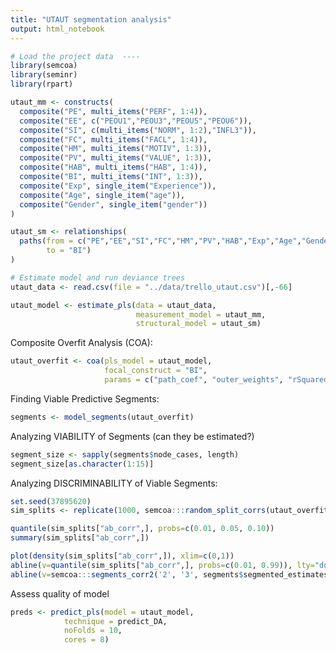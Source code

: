 ```yaml
---
title: "UTAUT segmentation analysis"
output: html_notebook
---
```


```r
# Load the project data  ----
library(semcoa)
library(seminr)
library(rpart)

utaut_mm <- constructs(
  composite("PE", multi_items("PERF", 1:4)),
  composite("EE", c("PEOU1","PEOU3","PEOU5","PEOU6")),
  composite("SI", c(multi_items("NORM", 1:2),"INFL3")),
  composite("FC", multi_items("FACL", 1:4)),
  composite("HM", multi_items("MOTIV", 1:3)),
  composite("PV", multi_items("VALUE", 1:3)),
  composite("HAB", multi_items("HAB", 1:4)),
  composite("BI", multi_items("INT", 1:3)),
  composite("Exp", single_item("Experience")),
  composite("Age", single_item("age")),
  composite("Gender", single_item("gender"))
)

utaut_sm <- relationships(
  paths(from = c("PE","EE","SI","FC","HM","PV","HAB","Exp","Age","Gender"), 
        to = "BI")
)

# Estimate model and run deviance trees
utaut_data <- read.csv(file = "../data/trello_utaut.csv")[,-66]

utaut_model <- estimate_pls(data = utaut_data,
                            measurement_model = utaut_mm,
                            structural_model = utaut_sm)
```

Composite Overfit Analysis (COA):
  
```r
utaut_overfit <- coa(pls_model = utaut_model, 
                     focal_construct = "BI",
                     params = c("path_coef", "outer_weights", "rSquared"))
```

Finding Viable Predictive Segments:

```r
segments <- model_segments(utaut_overfit)
```

Analyzing VIABILITY of Segments (can they be estimated?)

```r
segment_size <- sapply(segments$node_cases, length)
segment_size[as.character(1:15)]
```

Analyzing DISCRIMINABILITY of Viable Segments:

```r
set.seed(37895620)
sim_splits <- replicate(1000, semcoa:::random_split_corrs(utaut_overfit$pls_model, segments$node_cases, 1))
```

```r
quantile(sim_splits["ab_corr",], probs=c(0.01, 0.05, 0.10))
summary(sim_splits["ab_corr",])
```

```r
plot(density(sim_splits["ab_corr",]), xlim=c(0,1))
abline(v=quantile(sim_splits["ab_corr",], probs=c(0.01, 0.99)), lty="dotted")
abline(v=semcoa:::segments_corr2('2', '3', segments$segmented_estimates), col="cornflowerblue", lwd=2)
```


Assess quality of model 
```r
preds <- predict_pls(model = utaut_model,
            technique = predict_DA,
            noFolds = 10,
            cores = 8)
```